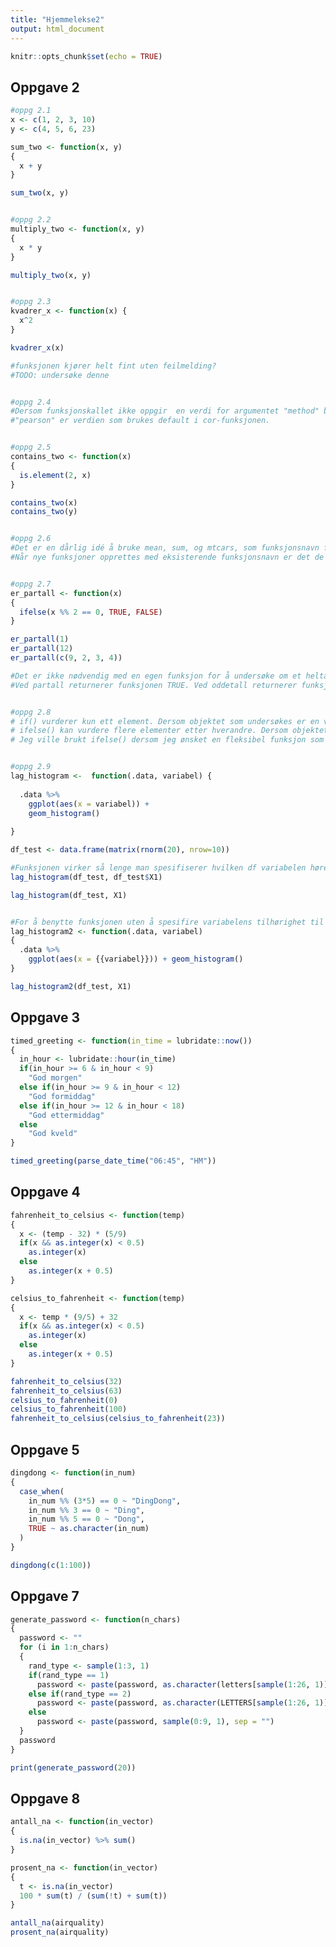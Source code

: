 ```yaml
---
title: "Hjemmelekse2"
output: html_document
---
```


```r
knitr::opts_chunk$set(echo = TRUE)
```


## Oppgave 2
```r

#oppg 2.1
x <- c(1, 2, 3, 10)
y <- c(4, 5, 6, 23)

sum_two <- function(x, y)
{
  x + y
}

sum_two(x, y)


#oppg 2.2
multiply_two <- function(x, y)
{
  x * y
}

multiply_two(x, y)


#oppg 2.3
kvadrer_x <- function(x) {
  x^2
}

kvadrer_x(x)

#funksjonen kjører helt fint uten feilmelding?
#TODO: undersøke denne


#oppg 2.4
#Dersom funksjonskallet ikke oppgir  en verdi for argumentet "method" bruker funksjonen en forhåndsfeinert verdi.
#"pearson" er verdien som brukes default i cor-funksjonen.


#oppg 2.5
contains_two <- function(x)
{
  is.element(2, x)
}

contains_two(x)
contains_two(y)


#oppg 2.6
#Det er en dårlig idé å bruke mean, sum, og mtcars, som funksjonsnavn fordi dette allerede er standardfunksjoner i R.
#Når nye funksjoner opprettes med eksisterende funksjonsnavn er det de nye funksjonene som kjører ved funksjonskall.


#oppg 2.7
er_partall <- function(x)
{
  ifelse(x %% 2 == 0, TRUE, FALSE)
}

er_partall(1)
er_partall(12)
er_partall(c(9, 2, 3, 4))

#Det er ikke nødvendig med en egen funksjon for å undersøke om et heltall er et oddetall, fordi funksjonen er_partall allerede undersøker dette.
#Ved partall returnerer funksjonen TRUE. Ved oddetall returnerer funksjonen FALSE. 


#oppg 2.8
# if() vurderer kun ett element. Dersom objektet som undersøkes er en vektor vil kun første element i vektoren vurderes.
# ifelse() kan vurdere flere elementer etter hverandre. Dersom objektet som undersøkes er en vektor vil elementene i vektoren undersøkes etter hver for seg.
# Jeg ville brukt ifelse() dersom jeg ønsket en fleksibel funksjon som er åpen for vektor-argumenter


#oppg 2.9
lag_histogram <-  function(.data, variabel) {
  
  .data %>% 
    ggplot(aes(x = variabel)) + 
    geom_histogram()
  
}

df_test <- data.frame(matrix(rnorm(20), nrow=10))

#Funksjonen virker så lenge man spesifiserer hvilken df variabelen hører til. Funksjonen kan brukes uten justeringer med:
lag_histogram(df_test, df_test$X1)

lag_histogram(df_test, X1)


#For å benytte funksjonen uten å spesifire variabelens tilhørighet til df kan variabelen flagges for tidy evaluation med {{}}:
lag_histogram2 <- function(.data, variabel) 
{
  .data %>% 
    ggplot(aes(x = {{variabel}})) + geom_histogram()
}

lag_histogram2(df_test, X1)

```


## Oppgave 3
```r
timed_greeting <- function(in_time = lubridate::now())
{
  in_hour <- lubridate::hour(in_time)
  if(in_hour >= 6 & in_hour < 9)
    "God morgen"
  else if(in_hour >= 9 & in_hour < 12)
    "God formiddag"
  else if(in_hour >= 12 & in_hour < 18)
    "God ettermiddag"
  else
    "God kveld"
}

timed_greeting(parse_date_time("06:45", "HM"))

```


## Oppgave 4
```r

fahrenheit_to_celsius <- function(temp)
{
  x <- (temp - 32) * (5/9)
  if(x && as.integer(x) < 0.5)
    as.integer(x)
  else
    as.integer(x + 0.5)
}

celsius_to_fahrenheit <- function(temp)
{
  x <- temp * (9/5) + 32
  if(x && as.integer(x) < 0.5)
    as.integer(x)
  else
    as.integer(x + 0.5)
}

fahrenheit_to_celsius(32)
fahrenheit_to_celsius(63)
celsius_to_fahrenheit(0)
celsius_to_fahrenheit(100)
fahrenheit_to_celsius(celsius_to_fahrenheit(23))

```


## Oppgave 5
```r
dingdong <- function(in_num)
{
  case_when(
    in_num %% (3*5) == 0 ~ "DingDong",
    in_num %% 3 == 0 ~ "Ding",
    in_num %% 5 == 0 ~ "Dong",
    TRUE ~ as.character(in_num)
  )
}

dingdong(c(1:100))

```


## Oppgave 7
```r
generate_password <- function(n_chars)
{
  password <- ""
  for (i in 1:n_chars) 
  {
    rand_type <- sample(1:3, 1)
    if(rand_type == 1)
      password <- paste(password, as.character(letters[sample(1:26, 1)]), sep = "")
    else if(rand_type == 2)
      password <- paste(password, as.character(LETTERS[sample(1:26, 1)]), sep = "")
    else
      password <- paste(password, sample(0:9, 1), sep = "")
  }
  password
}

print(generate_password(20))

```


## Oppgave 8
```r
antall_na <- function(in_vector)
{
  is.na(in_vector) %>% sum()
}

prosent_na <- function(in_vector)
{
  t <- is.na(in_vector)
  100 * sum(t) / (sum(!t) + sum(t))
}

antall_na(airquality)
prosent_na(airquality)

```










